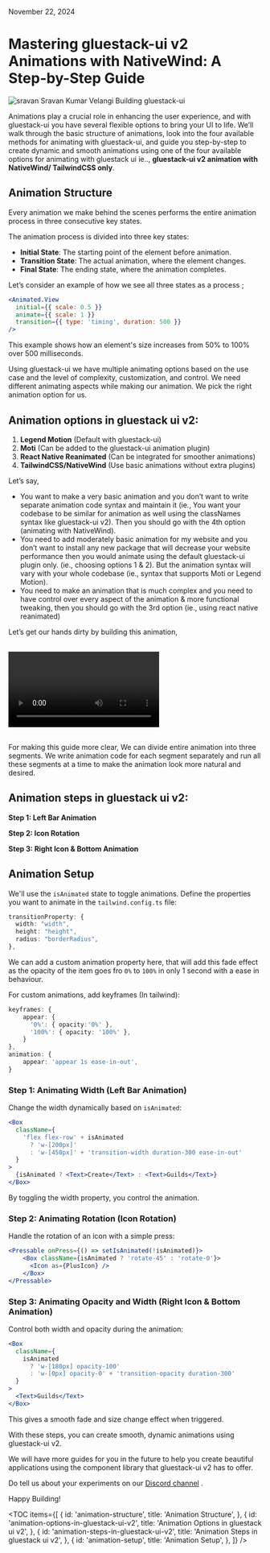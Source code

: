 
<Text className="text-sm pt-2">November 22, 2024</Text>

# Mastering gluestack-ui v2 Animations with NativeWind: A Step-by-Step Guide

<HStack className="gap-3 items-center">
  <Box className="h-8 w-8 rounded-full overflow-hidden">
    <Image
      source={{ uri: "https://avatars.githubusercontent.com/u/62778911?v=4" }}
      alt="sravan"
      className="h-8 w-8"
    />
  </Box>
  <Box>
    <Text className="text-sm font-bold text-typography-900">Sravan Kumar Velangi</Text>
    <Text className="text-sm">Building gluestack-ui</Text>
  </Box>
</HStack>

<br />

Animations play a crucial role in enhancing the user experience, and with gluestack-ui you have several flexible options to bring your UI to life. We’ll walk through the basic structure of animations, look into the four available methods for animating with gluestack-ui, and guide you step-by-step to create dynamic and smooth animations using one of the four available options for animating with gluestack ui ie.., **gluestack-ui v2 animation with NativeWind/ TailwindCSS only**.

## Animation Structure

Every animation we make behind the scenes performs the entire animation process in three consecutive key states.

The animation process is divided into three key states:

- **Initial State**: The starting point of the element before animation.
- **Transition State**: The actual animation, where the element changes.
- **Final State**: The ending state, where the animation completes.

Let’s consider an example of how we see all three states as a process ;

``` jsx
<Animated.View
  initial={{ scale: 0.5 }}
  animate={{ scale: 1 }}
  transition={{ type: 'timing', duration: 500 }}
/>
```

This example shows how an element's size increases from 50% to 100% over 500 milliseconds.

Using gluestack-ui we have multiple animating options based on the use case and the level of complexity, customization, and control. We need different animating aspects while making our animation. We pick the right animation option for us.

## Animation options in gluestack ui v2:

1. **Legend Motion** (Default with gluestack-ui)
2. **Moti** (Can be added to the gluestack-ui animation plugin)
3. **React Native Reanimated** (Can be integrated for smoother animations)
4. **TailwindCSS/NativeWind** (Use basic animations without extra plugins)

Let’s say,

- You want to make a very basic animation and you don’t want to write separate animation code syntax and maintain it (ie., You want your codebase to be similar for animation as well using the classNames syntax like gluestack-ui v2). Then you should go with the 4th option (animating with NativeWind).
- You need to add moderately basic animation for my website and you don’t want to install any new package that will decrease your website performance then you would animate using the default gluestack-ui plugin only. (ie., choosing options 1 & 2). But the animation syntax will vary with your whole codebase (ie., syntax that supports Moti or Legend Motion).
- You need to make an animation that is much complex and you need to have control over every aspect of the animation & more functional tweaking, then you should go with the 3rd option (ie., using react native reanimated)

Let’s get our hands dirty by building this animation,

<br />

<div className="max-w-3xl mx-auto rounded-lg overflow-hidden shadow-xl bg-gray-900">
  <video className="w-full aspect-video focus:outline-none" controls>
    <source
      src="https://gluestack.github.io/public-blog-video-assets/AnimationBlog.mp4"
      type="video/mp4"
    />
  </video>
</div>

<br />

For making this guide more clear, We can divide entire animation into three segments. We write animation code for each segment separately and run all these segments at a time to make the animation look more natural and desired.

## Animation steps in gluestack ui v2:

**Step 1: Left Bar Animation**

**Step 2: Icon Rotation**

**Step 3: Right Icon & Bottom Animation**

## Animation Setup

We'll use the `isAnimated` state to toggle animations. Define the properties you want to animate in the `tailwind.config.ts` file:

``` ts
transitionProperty: {
  width: "width",
  height: "height",
  radius: "borderRadius",
},
```

We can add a custom animation property here, that will add this fade effect as the opacity of the item goes fro `0%` to `100%` in only 1 second with a ease in behaviour.

For custom animations, add keyframes (In tailwind):

``` ts
keyframes: {
    appear: {
      '0%': { opacity:'0%' },
      '100%': { opacity: '100%' },
    }
},
animation: {
    appear: 'appear 1s ease-in-out',
}
```

### Step 1: Animating Width (**Left Bar Animation)**

Change the width dynamically based on `isAnimated`:

``` jsx
<Box
  className={
    'flex flex-row' + isAnimated
      ? 'w-[200px]'
      : 'w-[450px]' + 'transition-width duration-300 ease-in-out'
  }
>
  {isAnimated ? <Text>Create</Text> : <Text>Guilds</Text>}
</Box>
```

By toggling the width property, you control the animation.

### Step 2: Animating Rotation (**Icon Rotation)**

Handle the rotation of an icon with a simple press:

``` jsx
<Pressable onPress={() => setIsAnimated(!isAnimated)}>
    <Box className={isAnimated ? 'rotate-45' : 'rotate-0'}>
      <Icon as={PlusIcon} />
    </Box>
</Pressable>
```

### Step 3: Animating Opacity and Width (**Right Icon & Bottom Animation)**

Control both width and opacity during the animation:

``` jsx
<Box
  className={
    isAnimated
      ? 'w-[180px] opacity-100'
      : 'w-[0px] opacity-0' + 'transition-opacity duration-300'
  }
>
  <Text>Guilds</Text>
</Box>
```

This gives a smooth fade and size change effect when triggered.

With these steps, you can create smooth, dynamic animations using gluestack-ui v2.

We will have more guides for you in the future to help you create beautiful applications using the component library that gluestack-ui v2 has to offer.

Do tell us about your experiments on our [Discord channel](https://discord.com/invite/V5SU7HZSAQ) .

Happy Building!

<TOC
  items={[
    {
      id: 'animation-structure',
      title: 'Animation Structure',
    },
    {
      id: 'animation-options-in-gluestack-ui-v2',
      title: 'Animation Options in gluestack ui v2',
    },
    {
      id: 'animation-steps-in-gluestack-ui-v2',
      title: 'Animation Steps in gluestack ui v2',
    },
    {
      id: 'animation-setup',
      title: 'Animation Setup',
    },
  ]}
/>
